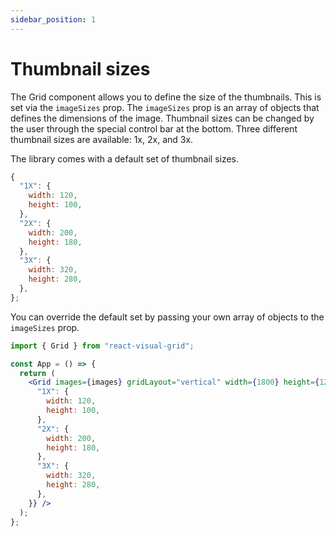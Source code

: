 ```yaml
---
sidebar_position: 1
---
```


# Thumbnail sizes

The Grid component allows you to define the size of the thumbnails. This is set via the `imageSizes` prop. The `imageSizes` prop is an array of objects that defines the dimensions of the image.
Thumbnail sizes can be changed by the user through the special control bar at the bottom. Three different thumbnail sizes are available: 1x, 2x, and 3x.

The library comes with a default set of thumbnail sizes.

```jsx
{
  "1X": {
    width: 120,
    height: 100,
  },
  "2X": {
    width: 200,
    height: 180,
  },
  "3X": {
    width: 320,
    height: 280,
  },
};
```

You can override the default set by passing your own array of objects to the `imageSizes` prop.

```jsx title="App.jsx"
import { Grid } from "react-visual-grid";

const App = () => {
  return (
    <Grid images={images} gridLayout="vertical" width={1800} height={1200} imageSizes={{
      "1X": {
        width: 120,
        height: 100,
      },
      "2X": {
        width: 200,
        height: 180,
      },
      "3X": {
        width: 320,
        height: 280,
      },
    }} />
  );
};
```